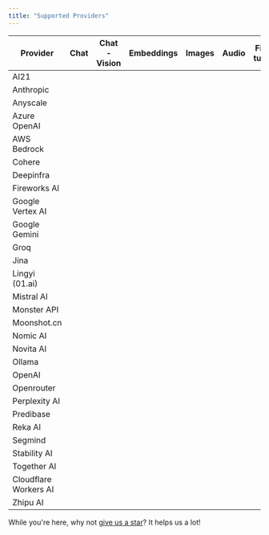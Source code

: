 ```yaml
---
title: "Supported Providers"
---
```


| Provider              | Chat | Chat - Vision | Embeddings | Images | Audio | Fine-tuning | Batch | Files | Moderations | Assistants | Completions | Portkey Prompts | Chat - Tools |
| --------------------- | ---- | ------------- | ---------- | ------ | ----- | ----------- | ----- | ----- | ----------- | ---------- | ----------- | --------------- | ------------ |
| AI21                  | <Icon icon="square-check"/>      |               | <Icon icon="square-check"/>            |        |       |             |       |       |             |            | <Icon icon="square-check"/>             | <Icon icon="square-check"/>                 |              |
| Anthropic             | <Icon icon="square-check"/>      | <Icon icon="square-check"/>               |            |        |       |             |       |       |             |            | <Icon icon="square-check"/>             | <Icon icon="square-check"/>                 |<Icon icon="square-check"/>               |
| Anyscale              | <Icon icon="square-check"/>      |               | <Icon icon="square-check"/>            |        |       |             |       |       |             |            | <Icon icon="square-check"/>             | <Icon icon="square-check"/>                 |<Icon icon="square-check"/>               |
| Azure OpenAI          | <Icon icon="square-check"/>      | <Icon icon="square-check"/>               | <Icon icon="square-check"/>            | <Icon icon="square-check"/>        |       |             |       |       |             |            | <Icon icon="square-check"/>             | <Icon icon="square-check"/>                 |<Icon icon="square-check"/>               |
| AWS Bedrock           | <Icon icon="square-check"/>      | <Icon icon="square-check"/>               | <Icon icon="square-check"/>            |<Icon icon="square-check"/>         |       |             |       |       |             |            | <Icon icon="square-check"/>             | <Icon icon="square-check"/>                 |<Icon icon="square-check"/>               |
| Cohere                | <Icon icon="square-check"/>      |               | <Icon icon="square-check"/>            |        |       |             |       |       |             |            | <Icon icon="square-check"/>             |                 |              |
| Deepinfra             | <Icon icon="square-check"/>      |               |            |        |       |             |       |       |             |            |             |                 |              |
| Fireworks AI          | <Icon icon="square-check"/>      |               | <Icon icon="square-check"/>            |<Icon icon="square-check"/>         | <Icon icon="square-check"/>       |             |       |       |             |            | <Icon icon="square-check"/>             | <Icon icon="square-check"/>                 |<Icon icon="square-check"/>               |
| Google Vertex AI      | <Icon icon="square-check"/>      |               |            |<Icon icon="square-check"/>         |       |             |       |       |             |            |             | <Icon icon="square-check"/>                 |<Icon icon="square-check"/>               |
| Google Gemini         | <Icon icon="square-check"/>      | <Icon icon="square-check"/>               |<Icon icon="square-check"/>             |<Icon icon="square-check"/>         |       |             |       |       |             |            |             | <Icon icon="square-check"/>                 |<Icon icon="square-check"/>               |
| Groq                  | <Icon icon="square-check"/>      |               |            |        | <Icon icon="square-check"/>       |             |       |       |             |            |             | <Icon icon="square-check"/>                 |<Icon icon="square-check"/>               |
| Jina                  |      |               | <Icon icon="square-check"/>            |        |       |             |       |       |             |            |             |                 |              |
| Lingyi (01.ai)        | <Icon icon="square-check"/>      |               |            |        |       |             |       |       |             |            |             |                 |              |
| Mistral AI            | <Icon icon="square-check"/>      |               | <Icon icon="square-check"/>            |        |       |             |       |       |             |            |             | <Icon icon="square-check"/>                 |              |
| Monster API           | <Icon icon="square-check"/>      |               |            |        |       |             |       |       |             |            |             |                 |              |
| Moonshot.cn           | <Icon icon="square-check"/>      |               |            |        |       |             |       |       |             |            |             |                 |              |
| Nomic AI              | <Icon icon="square-check"/>      |               |<Icon icon="square-check"/>             |        |       |             |       |       |             |            |             |                 |              |
| Novita AI             | <Icon icon="square-check"/>      |               |            |        |       |             |       |       |             |            |<Icon icon="square-check"/>              |                 |<Icon icon="square-check"/>               |
| Ollama                | <Icon icon="square-check"/>      |               |<Icon icon="square-check"/>             |        |       |             |       |       |             |            |             |                 |              |
| OpenAI                | <Icon icon="square-check"/>      |<Icon icon="square-check"/>                |<Icon icon="square-check"/>             |<Icon icon="square-check"/>         |<Icon icon="square-check"/>        | <Icon icon="square-check"/>             |<Icon icon="square-check"/>        |<Icon icon="square-check"/>        |<Icon icon="square-check"/>              |<Icon icon="square-check"/>             | <Icon icon="square-check"/>             | <Icon icon="square-check"/>                 |<Icon icon="square-check"/>               |
| Openrouter            | <Icon icon="square-check"/>      |               |            |        |       |             |       |       |             |            |             |                 |              |
| Perplexity AI         | <Icon icon="square-check"/>      |               |            |        |       |             |       |       |             |            |             | <Icon icon="square-check"/>                 |              |
| Predibase             | <Icon icon="square-check"/>      |               |            |        |       |             |       |       |             |            |             |                 |              |
| Reka AI               | <Icon icon="square-check"/>      |               |            |<Icon icon="square-check"/>         |       |             |       |       |             |            |             |                 |              |
| Segmind               |      |               |            |<Icon icon="square-check"/>         |       |             |       |       |             |            |             |                 |              |
| Stability AI          |      |               |            | <Icon icon="square-check"/>        |       |             |       |       |             |            |             |                 |              |
| Together AI           | <Icon icon="square-check"/>      |               |<Icon icon="square-check"/>             |        |       |             |       |       |             |            |<Icon icon="square-check"/>              | <Icon icon="square-check"/>                 | <Icon icon="square-check"/>              |
| Cloudflare Workers AI | <Icon icon="square-check"/>      |               |<Icon icon="square-check"/>             |        |       |             |       |       |             |            |<Icon icon="square-check"/>              |                 |              |
| Zhipu AI              | <Icon icon="square-check"/>      |               |<Icon icon="square-check"/>             |        |       |             |       |       |             |            |             |                 |              |

While you're here, why not [give us a star](https://git.new/ai-gateway-docs)? It helps us a lot!
